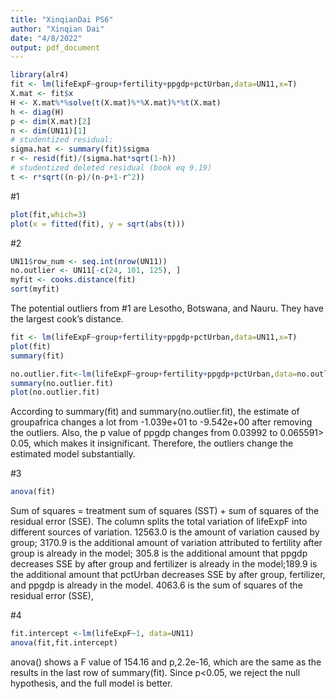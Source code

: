 ```yaml
---
title: "XinqianDai PS6"
author: "Xinqian Dai"
date: "4/8/2022"
output: pdf_document
---
```

```r
library(alr4)
fit <- lm(lifeExpF~group+fertility+ppgdp+pctUrban,data=UN11,x=T)
X.mat <- fit$x
H <- X.mat%*%solve(t(X.mat)%*%X.mat)%*%t(X.mat) 
h <- diag(H)
p <- dim(X.mat)[2]
n <- dim(UN11)[1]
# studentized residual:
sigma.hat <- summary(fit)$sigma
r <- resid(fit)/(sigma.hat*sqrt(1-h))
# studentized deleted residual (book eq 9.19)
t <- r*sqrt((n-p)/(n-p+1-r^2))
```

#1
```r
plot(fit,which=3)
plot(x = fitted(fit), y = sqrt(abs(t)))
```
#2
```r
UN11$row_num <- seq.int(nrow(UN11))
no.outlier <- UN11[-c(24, 101, 125), ]
myfit <- cooks.distance(fit)
sort(myfit)
```
The potential outliers from #1 are Lesotho, Botswana, and Nauru. They have the largest cook's distance.
```r
fit <- lm(lifeExpF~group+fertility+ppgdp+pctUrban,data=UN11,x=T)
plot(fit)
summary(fit)
```

```r
no.outlier.fit<-lm(lifeExpF~group+fertility+ppgdp+pctUrban,data=no.outlier,x=T)
summary(no.outlier.fit)
plot(no.outlier.fit)
```
According to  summary(fit) and summary(no.outlier.fit), the estimate of groupafrica changes a lot from -1.039e+01 to -9.542e+00 after removing the outliers.
Also, the p value of ppgdp changes from 0.03992 to  0.065591> 0.05, which makes it insignificant. Therefore, the outliers change the estimated model substantially.

#3
```r
anova(fit)
```
Sum of squares = treatment sum of squares (SST) + sum of squares of the residual error (SSE). The column splits the total variation of lifeExpF into different sources of variation. 12563.0 is the amount of variation caused by group; 3170.9 is the additional amount of variation attributed to fertility after group is already in the model; 305.8  is the additional amount that ppgdp decreases SSE by after group and fertilizer is already in the model;189.9 is the additional amount that pctUrban decreases SSE by after group, fertilizer, and ppgdp is already in the model. 4063.6 is the sum of squares of the residual error (SSE),

#4
```r
fit.intercept <-lm(lifeExpF~1, data=UN11) 
anova(fit,fit.intercept)
```
anova() shows a F value of 154.16 and p,2.2e-16, which are the same as the results in the last row of summary(fit). Since p<0.05, we reject the null hypothesis, and the full model is better.
